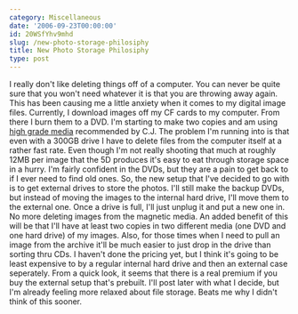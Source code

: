 ```yaml
---
category: Miscellaneous
date: '2006-09-23T00:00:00'
id: 20WSfYhv9mhd
slug: /new-photo-storage-philosiphy
title: New Photo Storage Philosiphy
type: post
---
```


I really don't like deleting things off of a computer. You can
never be quite sure that you won't need whatever it is that you are
throwing away again. This has been causing me a little anxiety when
it comes to my digital image files. Currently, I download images
off my CF cards to my computer. From there I burn them to a DVD.
I'm starting to make two copies and am using
[high grade media](http://www.supermediastore.com/taiyo-yuden-dvd-r-media.html)
recommended by C.J. The problem I'm running into is that even with
a 300GB drive I have to delete files from the computer itself at a
rather fast rate. Even though I'm not really shooting that much at
roughly 12MB per image that the 5D produces it's easy to eat
through storage space in a hurry. I'm fairly confident in the DVDs,
but they are a pain to get back to if I ever need to find old ones.
So, the new setup that I've decided to go with is to get external
drives to store the photos. I'll still make the backup DVDs, but
instead of moving the images to the internal hard drive, I'll move
them to the external one. Once a drive is full, I'll just unplug it
and put a new one in. No more deleting images from the magnetic
media. An added benefit of this will be that I'll have at least two
copies in two different media (one DVD and one hard drive) of my
images. Also, for those times when I need to pull an image from the
archive it'll be much easier to just drop in the drive than sorting
thru CDs. I haven't done the pricing yet, but I think it's going to
be least expensive to by a regular internal hard drive and then an
external case seperately. From a quick look, it seems that there is
a real premium if you buy the external setup that's prebuilt. I'll
post later with what I decide, but I'm already feeling more relaxed
about file storage. Beats me why I didn't think of this sooner.